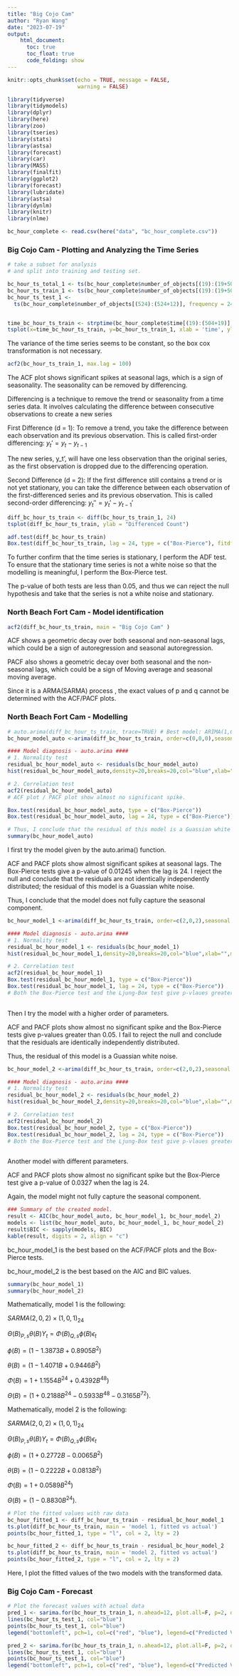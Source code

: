 ```yaml
---
title: "Big Cojo Cam"
author: "Ryan Wang"
date: "2023-07-19"
output:
    html_document:
      toc: true
      toc_float: true
      code_folding: show
---
```


```r
knitr::opts_chunk$set(echo = TRUE, message = FALSE,
                      warning = FALSE)

library(tidyverse)
library(tidymodels)
library(dplyr)
library(here)
library(zoo)
library(tseries)
library(stats)
library(astsa)
library(forecast)
library(car)
library(MASS)
library(finalfit) 
library(ggplot2)
library(forecast)
library(lubridate)
library(astsa)
library(dynlm)
library(knitr)
library(nlme)

bc_hour_complete <- read.csv(here("data", "bc_hour_complete.csv"))
```

### Big Cojo Cam - Plotting and Analyzing the Time Series
```r
# take a subset for analysis  
# and split into training and testing set.

bc_hour_ts_total_1 <- ts(bc_hour_complete$number_of_objects[(19):(19+504+12)], frequency = 24)
bc_hour_ts_train_1 <- ts(bc_hour_complete$number_of_objects[(19):(19+504)], frequency = 24) 
bc_hour_ts_test_1 <- 
  ts(bc_hour_complete$number_of_objects[(524):(524+12)], frequency = 24, start = c(22, 1))


time_bc_hour_ts_train <- strptime(bc_hour_complete$time[(19):(504+19)], "%m/%d/%Y %H:%M")
tsplot(x=time_bc_hour_ts_train, y=bc_hour_ts_train_1, xlab = 'time', ylab = 'Count')
```

The variance of the time series seems to be constant, so the box cox transformation is not necessary.

```r
acf2(bc_hour_ts_train_1, max.lag = 100)
```

The ACF plot shows significant spikes at seasonal lags, which is a sign of seasonality. The seasonality can be removed by differencing. 

Differencing is a technique to remove the trend or seasonality from a time series data. It involves calculating the difference between consecutive observations to create a new series

First Difference (d = 1): To remove a trend, you take the difference between each observation and its previous observation. This is called first-order differencing:
$y_t' = y_t - y_{t-1}$

The new series, y_t', will have one less observation than the original series, as the first observation is dropped due to the differencing operation.

Second Difference (d = 2): If the first difference still contains a trend or is not yet stationary, you can take the difference between each observation of the first-differenced series and its previous observation. This is called second-order differencing:
$y_t'' = y_t' - y_{t-1}'$

```r
diff_bc_hour_ts_train <- diff(bc_hour_ts_train_1, 24)
tsplot(diff_bc_hour_ts_train, ylab = "Differenced Count")

adf.test(diff_bc_hour_ts_train)
Box.test(diff_bc_hour_ts_train, lag = 24, type = c("Box-Pierce"), fitdf = 0)
```
To further confirm that the time series is stationary, I perform the ADF test. To ensure that the stationary time series is not a white noise so that the modelling is meaningful, I perform the Box-Pierce test.

The p-value of both tests are less than 0.05, and thus we can reject the null hypothesis and take that the series is not a white noise and stationary.

### North Beach Fort Cam - Model identification
```r
acf2(diff_bc_hour_ts_train, main = "Big Cojo Cam" ) 
```
ACF shows a geometric decay over both seasonal and non-seasonal lags, which could be a sign of autoregression and seasonal autoregression.

PACF also shows a geometric decay over both seasonal and the non-seasonal lags, which could be a sign of Moving average and seasonal moving average.

Since it is a ARMA(SARMA) process , the exact values of p and q cannot be determined with the ACF/PACF plots.

### North Beach Fort Cam - Modelling

```r
# auto.arima(diff_bc_hour_ts_train, trace=TRUE) # Best model: ARIMA(1,0,0)(2,0,0)[24]
bc_hour_model_auto <-arima(diff_bc_hour_ts_train, order=c(0,0,0),seasonal = list(order=c(2,0,0),period=24))

#### Model diagnosis - auto.arima ####
# 1. Normality test
residual_bc_hour_model_auto <- residuals(bc_hour_model_auto)
hist(residual_bc_hour_model_auto,density=20,breaks=20,col="blue",xlab="",main = "Histogram of Residual",prob=TRUE)

# 2. Correlation test
acf2(residual_bc_hour_model_auto) 
# ACF plot / PACF plot show almost no significant spike.

Box.test(residual_bc_hour_model_auto, type = c("Box-Pierce"))
Box.test(residual_bc_hour_model_auto, lag = 24, type = c("Box-Pierce"))

# Thus, I conclude that the residual of this model is a Guassian white noise.
summary(bc_hour_model_auto)
```

I first try the model given by the auto.arima() function.

ACF and PACF plots show almost significant spikes at seasonal lags.
The Box-Pierce tests give a p-value of 0.01245 when the lag is 24. I reject the null and conclude that the residuals are not identically independently distributed; the residual of this model is a Guassian white noise.

Thus, I conclude that the model does not fully capture the seasonal component.

```r
bc_hour_model_1 <-arima(diff_bc_hour_ts_train, order=c(2,0,2),seasonal = list(order=c(2,0,3),period=24))

#### Model diagnosis - auto.arima ####
# 1. Normality test
residual_bc_hour_model_1 <- residuals(bc_hour_model_1)
hist(residual_bc_hour_model_1,density=20,breaks=20,col="blue",xlab="",main = "Histogram of Residual",prob=TRUE)

# 2. Correlation test
acf2(residual_bc_hour_model_1)
Box.test(residual_bc_hour_model_1, type = c("Box-Pierce"))
Box.test(residual_bc_hour_model_1, lag = 24, type = c("Box-Pierce"))
# Both the Box-Pierce test and the Ljung-Box test give p-vlaues greater than 0.05. I fail to reject the null 
 
```

Then I try the model with a higher order of parameters.

ACF and PACF plots show almost no significant spike and the Box-Pierce tests give p-values greater than 0.05. I fail to reject the null and conclude that the residuals are identically independently distributed. 

Thus, the residual of this model is a Guassian white noise.

```r
bc_hour_model_2 <-arima(diff_bc_hour_ts_train, order=c(2,0,2),seasonal = list(order=c(1,0,1),period=24))

#### Model diagnosis - auto.arima ####
# 1. Normality test
residual_bc_hour_model_2 <- residuals(bc_hour_model_2)
hist(residual_bc_hour_model_2,density=20,breaks=20,col="blue",xlab="",main = "Histogram of Residual",prob=TRUE)

# 2. Correlation test
acf2(residual_bc_hour_model_2) 
Box.test(residual_bc_hour_model_2, type = c("Box-Pierce"))
Box.test(residual_bc_hour_model_2, lag = 24, type = c("Box-Pierce"))
# Both the Box-Pierce test and the Ljung-Box test give p-vlaues greater than 0.05. I fail to reject the null 
 
```

Another model with different parameters.

ACF and PACF plots show almost no significant spike but the Box-Pierce test give a p-value of 0.0327 when the lag is 24.

Again, the model might not fully capture the seasonal component.

```r
### Summary of the created model.
result <- AIC(bc_hour_model_auto, bc_hour_model_1, bc_hour_model_2) 
models <- list(bc_hour_model_auto, bc_hour_model_1, bc_hour_model_2) 
result$BIC <- sapply(models, BIC) 
kable(result, digits = 2, align = "c")
```

bc_hour_model_1 is the best based on the ACF/PACF plots and the Box-Pierce tests.

bc_hour_model_2 is the best based on the AIC and BIC values.

```r
summary(bc_hour_model_1)
summary(bc_hour_model_2)
```

Mathematically, model 1 is the following:

$SARMA(2,0,2)\times(1,0,1)_{24}$

$\Theta(B)_{P,s}\theta(B)Y_t = \Phi(B)_{Q,s}\phi(B)\epsilon_{t}$

$\phi(B) = (1 - 1.3873B + 0.8905B^2)$

$\theta(B) = (1 -1.4071B + 0.9446B^2)$

$\Phi(B) = 1 + 1.1554B^{24} + 0.4392B^{48})$

$\Theta(B) = (1 + 0.2188B^{24} -0.5933B^{48} - 0.3165B^{72})$.

Mathematically, model 2 is the following:

$SARMA(2,0,2)\times(1,0,1)_{24}$

$\Theta(B)_{P,s}\theta(B)Y_t = \Phi(B)_{Q,s}\phi(B)\epsilon_{t}$

$\phi(B) = (1 + 0.2772B - 0.0065B^2)$

$\theta(B) = (1 - 0.2222B + 0.0813B^2)$

$\Phi(B) = 1 + 0.0589B^{24})$

$\Theta(B) = (1 -0.8830B^{24})$.

```r
# Plot the fitted values with raw data
bc_hour_fitted_1 <- diff_bc_hour_ts_train - residual_bc_hour_model_1
ts.plot(diff_bc_hour_ts_train, main = 'model 1, fitted vs actual')
points(bc_hour_fitted_1, type = "l", col = 2, lty = 2)

bc_hour_fitted_2 <- diff_bc_hour_ts_train - residual_bc_hour_model_2
ts.plot(diff_bc_hour_ts_train, main = 'model 2, fitted vs actual')
points(bc_hour_fitted_2, type = "l", col = 2, lty = 2)
```

Here, I plot the fitted values of the two models with the transformed data.


### Big Cojo Cam - Forecast
```r
# Plot the forecast values with actual data
pred_1 <- sarima.for(bc_hour_ts_train_1, n.ahead=12, plot.all=F, p=2, d=0, q=2, P=2, D=1, Q=3, S=0)
lines(bc_hour_ts_test_1, col="blue")
points(bc_hour_ts_test_1, col="blue")
legend("bottomleft", pch=1, col=c("red", "blue"), legend=c("Predicted Values", "True Values"))

pred_2 <- sarima.for(bc_hour_ts_train_1, n.ahead=12, plot.all=F, p=2, d=0, q=2, P=1, D=1, Q=1, S=0)
lines(bc_hour_ts_test_1, col="blue")
points(bc_hour_ts_test_1, col="blue")
legend("bottomleft", pch=1, col=c("red", "blue"), legend=c("Predicted Values", "True Values"))
```




